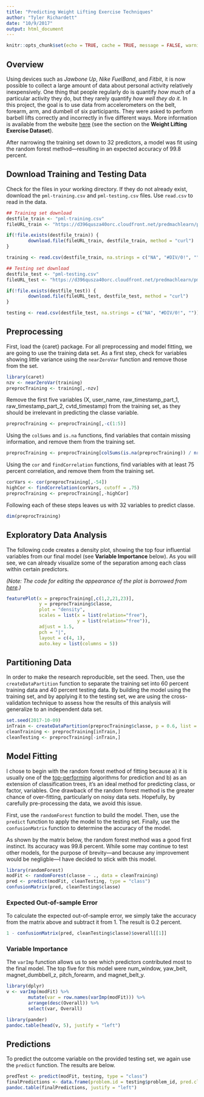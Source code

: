 ```yaml
---
title: "Predicting Weight Lifting Exercise Techniques"
author: "Tyler Richardett"
date: "10/9/2017"
output: html_document
---
```


```r
knitr::opts_chunk$set(echo = TRUE, cache = TRUE, message = FALSE, warning = FALSE)
```

## Overview

Using devices such as *Jawbone Up*, *Nike FuelBand*, and *Fitbit*, it is now possible to collect a large amount of data about personal activity relatively inexpensively. One thing that people regularly do is quantify *how much* of a particular activity they do, but they rarely quantify *how well they do it*. In this project, the goal is to use data from accelerometers on the belt, forearm, arm, and dumbell of six participants. They were asked to perform barbell lifts correctly and incorrectly in five different ways. More information is available from the website [here](http://web.archive.org/web/20161224072740/http:/groupware.les.inf.puc-rio.br/har) (see the section on the **Weight Lifting Exercise Dataset**).

After narrowing the training set down to 32 predictors, a model was fit using the random forest method---resulting in an expected accuracy of 99.8 percent.

## Download Training and Testing Data

Check for the files in your working directory. If they do not already exist, download the `pml-training.csv` and `pml-testing.csv` files. Use `read.csv` to read in the data.

```r
## Training set download
destfile_train <- "pml-training.csv"
fileURL_train <- "https://d396qusza40orc.cloudfront.net/predmachlearn/pml-training.csv"

if(!file.exists(destfile_train)) {
        download.file(fileURL_train, destfile_train, method = "curl")
}

training <- read.csv(destfile_train, na.strings = c("NA", "#DIV/0!", ""))

## Testing set download
destfile_test <- "pml-testing.csv"
fileURL_test <- "https://d396qusza40orc.cloudfront.net/predmachlearn/pml-testing.csv"

if(!file.exists(destfile_test)) {
        download.file(fileURL_test, destfile_test, method = "curl")
}

testing <- read.csv(destfile_test, na.strings = c("NA", "#DIV/0!", ""))
```

## Preprocessing

First, load the {caret} package. For all preprocessing and model fitting, we are going to use the training data set. As a first step, check for variables showing little variance using the `nearZeroVar` function and remove those from the set.

```r
library(caret)
nzv <- nearZeroVar(training)
preprocTraining <- training[,-nzv]
```

Remove the first five variables (X, user_name, raw_timestamp_part_1, raw_timestamp_part_2, cvtd_timestamp) from the training set, as they should be irrelevant in predicting the classe variable. 

```r
preprocTraining <- preprocTraining[,-c(1:5)]
```

Using the `colSums` and `is.na` functions, find variables that contain missing information, and remove them from the training set.

``` r
preprocTraining <- preprocTraining[colSums(is.na(preprocTraining)) / nrow(preprocTraining) < .01]
```

Using the `cor` and `findCorrelation` functions, find variables with at least 75 percent correlation, and remove them from the training set.

```r
corVars <- cor(preprocTraining[,-54])
highCor <- findCorrelation(corVars, cutoff = .75)
preprocTraining <- preprocTraining[,-highCor]
```

Following each of these steps leaves us with 32 variables to predict classe.

```r
dim(preprocTraining)
```

## Exploratory Data Analysis

The following code creates a density plot, showing the top four influential variables from our final model (see **Variable Importance** below). As you will see, we can already visualize some of the separation among each class within certain predictors.

*(Note: The code for editing the appearance of the plot is borrowed from [here](https://topepo.github.io/caret/visualizations.html).)*

``` r
featurePlot(x = preprocTraining[,c(1,2,21,23)], 
            y = preprocTraining$classe, 
            plot = "density",
            scales = list(x = list(relation="free"), 
                          y = list(relation="free")), 
            adjust = 1.5, 
            pch = "|", 
            layout = c(4, 1), 
            auto.key = list(columns = 5))
```

## Partitioning Data

In order to make the research reproducible, set the seed. Then, use the `createDataPartition` function to separate the training set into 60 percent training data and 40 percent testing data. By building the model using the training set, and by applying it to the testing set, we are using the cross-validation technique to assess how the results of this analysis will generalize to an independent data set.

``` r
set.seed(2017-10-09)
inTrain <- createDataPartition(preprocTraining$classe, p = 0.6, list = FALSE)
cleanTraining <- preprocTraining[inTrain,]
cleanTesting <- preprocTraining[-inTrain,]
```

## Model Fitting

I chose to begin with the random forest method of fitting because a) it is usually one of the [top-performing](http://sux13.github.io/DataScienceSpCourseNotes/8_PREDMACHLEARN/Practical_Machine_Learning_Course_Notes.html#random-forest) algorithms for prediction and b) as an extension of classification trees, it's an ideal method for predicting class, or factor, variables. One drawback of the random forest method is the greater chance of over-fitting, particularly on noisy data sets. Hopefully, by carefully pre-processing the data, we avoid this issue.

First, use the `randomForest` function to build the model. Then, use the `predict` function to apply the model to the testing set. Finally, use the `confusionMatrix` function to determine the accuracy of the model.

As shown by the matrix below, the random forest method was a good first instinct. Its accuracy was 99.8 percent. While some may continue to test other models, for the purpose of brevity---and because any improvement would be negligble---I have decided to stick with this model.

```r
library(randomForest)
modFit <- randomForest(classe ~ ., data = cleanTraining)
pred <- predict(modFit, cleanTesting, type = "class")
confusionMatrix(pred, cleanTesting$classe)
```

### Expected Out-of-sample Error

To calculate the expected out-of-sample error, we simply take the accuracy from the matrix above and subtract it from 1. The result is 0.2 percent.

``` r
1 - confusionMatrix(pred, cleanTesting$classe)$overall[[1]]
```

### Variable Importance

The `varImp` function allows us to see which predictors contributed most to the final model. The top five for this model were num_window, yaw_belt, magnet_dumbbell_z, pitch_forearm, and magnet_belt_y.

``` r
library(dplyr)
v <- varImp(modFit) %>% 
        mutate(var = row.names(varImp(modFit))) %>% 
        arrange(desc(Overall)) %>% 
        select(var, Overall)

library(pander)
pandoc.table(head(v, 5), justify = "left")
```

## Predictions

To predict the outcome variable on the provided testing set, we again use the `predict` function. The results are below.

``` r
predTest <- predict(modFit, testing, type = "class")
finalPredictions <- data.frame(problem.id = testing$problem_id, pred.classe = predTest)
pandoc.table(finalPredictions, justify = "left")
```